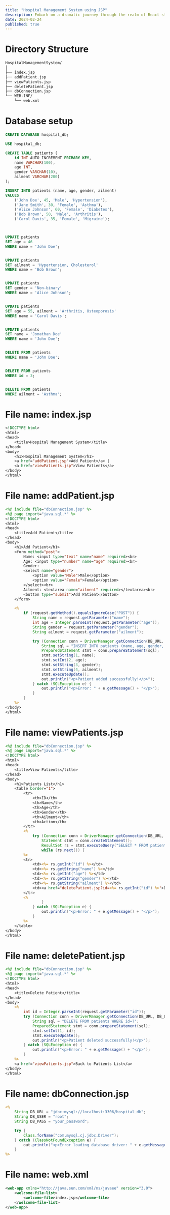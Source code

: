 ```yaml
---
title: "Hospital Management System using JSP" 
description: Embark on a dramatic journey through the realm of React state management. Witness the love triangles, betrayals, and heartaches that components face as they navigate the complex world of state management, with a special appearance by Redux.
date: 2024-02-24
published: true
---
```


# Directory Structure
```bash
HospitalManagementSystem/
│
├── index.jsp
├── addPatient.jsp
├── viewPatients.jsp
├── deletePatient.jsp
├── dbConnection.jsp
└── WEB-INF/
    └── web.xml

```

# Database setup
```sql
CREATE DATABASE hospital_db;

USE hospital_db;

CREATE TABLE patients (
    id INT AUTO_INCREMENT PRIMARY KEY,
    name VARCHAR(100),
    age INT,
    gender VARCHAR(10),
    ailment VARCHAR(200)
);

INSERT INTO patients (name, age, gender, ailment)
VALUES
    ('John Doe', 45, 'Male', 'Hypertension'),
    ('Jane Smith', 30, 'Female', 'Asthma'),
    ('Alice Johnson', 60, 'Female', 'Diabetes'),
    ('Bob Brown', 50, 'Male', 'Arthritis'),
    ('Carol Davis', 35, 'Female', 'Migraine');



UPDATE patients
SET age = 46
WHERE name = 'John Doe';


UPDATE patients
SET ailment = 'Hypertension, Cholesterol'
WHERE name = 'Bob Brown';


UPDATE patients
SET gender = 'Non-binary'
WHERE name = 'Alice Johnson';


UPDATE patients
SET age = 55, ailment = 'Arthritis, Osteoporosis'
WHERE name = 'Carol Davis';


UPDATE patients
SET name = 'Jonathan Doe'
WHERE name = 'John Doe';


DELETE FROM patients
WHERE name = 'John Doe';


DELETE FROM patients
WHERE id = 3;


DELETE FROM patients
WHERE ailment = 'Asthma';

```

# File name: index.jsp
```jsp
<!DOCTYPE html>
<html>
<head>
    <title>Hospital Management System</title>
</head>
<body>
    <h1>Hospital Management System</h1>
    <a href="addPatient.jsp">Add Patient</a> | 
    <a href="viewPatients.jsp">View Patients</a>
</body>
</html>

```

# File name: addPatient.jsp
```jsp
<%@ include file="dbConnection.jsp" %>
<%@ page import="java.sql.*" %>
<!DOCTYPE html>
<html>
<head>
    <title>Add Patient</title>
</head>
<body>
    <h1>Add Patient</h1>
    <form method="post">
        Name: <input type="text" name="name" required><br>
        Age: <input type="number" name="age" required><br>
        Gender: 
        <select name="gender">
            <option value="Male">Male</option>
            <option value="Female">Female</option>
        </select><br>
        Ailment: <textarea name="ailment" required></textarea><br>
        <button type="submit">Add Patient</button>
    </form>

    <% 
        if (request.getMethod().equalsIgnoreCase("POST")) {
            String name = request.getParameter("name");
            int age = Integer.parseInt(request.getParameter("age"));
            String gender = request.getParameter("gender");
            String ailment = request.getParameter("ailment");

            try (Connection conn = DriverManager.getConnection(DB_URL, DB_USER, DB_PASS)) {
                String sql = "INSERT INTO patients (name, age, gender, ailment) VALUES (?, ?, ?, ?)";
                PreparedStatement stmt = conn.prepareStatement(sql);
                stmt.setString(1, name);
                stmt.setInt(2, age);
                stmt.setString(3, gender);
                stmt.setString(4, ailment);
                stmt.executeUpdate();
                out.println("<p>Patient added successfully!</p>");
            } catch (SQLException e) {
                out.println("<p>Error: " + e.getMessage() + "</p>");
            }
        }
    %>
</body>
</html>

```

# File name: viewPatients.jsp
```jsp
<%@ include file="dbConnection.jsp" %>
<%@ page import="java.sql.*" %>
<!DOCTYPE html>
<html>
<head>
    <title>View Patients</title>
</head>
<body>
    <h1>Patients List</h1>
    <table border="1">
        <tr>
            <th>ID</th>
            <th>Name</th>
            <th>Age</th>
            <th>Gender</th>
            <th>Ailment</th>
            <th>Action</th>
        </tr>
        <%
            try (Connection conn = DriverManager.getConnection(DB_URL, DB_USER, DB_PASS)) {
                Statement stmt = conn.createStatement();
                ResultSet rs = stmt.executeQuery("SELECT * FROM patients");
                while (rs.next()) {
        %>
        <tr>
            <td><%= rs.getInt("id") %></td>
            <td><%= rs.getString("name") %></td>
            <td><%= rs.getInt("age") %></td>
            <td><%= rs.getString("gender") %></td>
            <td><%= rs.getString("ailment") %></td>
            <td><a href="deletePatient.jsp?id=<%= rs.getInt("id") %>">Delete</a></td>
        </tr>
        <% 
                }
            } catch (SQLException e) {
                out.println("<p>Error: " + e.getMessage() + "</p>");
            }
        %>
    </table>
</body>
</html>

```

# File name: deletePatient.jsp
```jsp
<%@ include file="dbConnection.jsp" %>
<%@ page import="java.sql.*" %>
<!DOCTYPE html>
<html>
<head>
    <title>Delete Patient</title>
</head>
<body>
    <%
        int id = Integer.parseInt(request.getParameter("id"));
        try (Connection conn = DriverManager.getConnection(DB_URL, DB_USER, DB_PASS)) {
            String sql = "DELETE FROM patients WHERE id=?";
            PreparedStatement stmt = conn.prepareStatement(sql);
            stmt.setInt(1, id);
            stmt.executeUpdate();
            out.println("<p>Patient deleted successfully!</p>");
        } catch (SQLException e) {
            out.println("<p>Error: " + e.getMessage() + "</p>");
        }
    %>
    <a href="viewPatients.jsp">Back to Patients List</a>
</body>
</html>
```

# File name: dbConnection.jsp
```jsp
<%
    String DB_URL = "jdbc:mysql://localhost:3306/hospital_db";
    String DB_USER = "root";
    String DB_PASS = "your_password";

    try {
        Class.forName("com.mysql.cj.jdbc.Driver");
    } catch (ClassNotFoundException e) {
        out.println("<p>Error loading database driver: " + e.getMessage() + "</p>");
    }
%>
```

# File name: web.xml
```xml
<web-app xmlns="http://java.sun.com/xml/ns/javaee" version="3.0">
    <welcome-file-list>
        <welcome-file>index.jsp</welcome-file>
    </welcome-file-list>
</web-app>

```